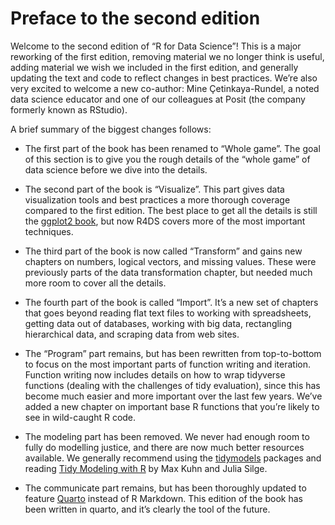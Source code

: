 # Preface to the second edition {.unnumbered}

Welcome to the second edition of "R for Data Science"!
This is a major reworking of the first edition, removing material we no longer think is useful, adding material we wish we included in the first edition, and generally updating the text and code to reflect changes in best practices.
We're also very excited to welcome a new co-author: Mine Çetinkaya-Rundel, a noted data science educator and one of our colleagues at Posit (the company formerly known as RStudio).

A brief summary of the biggest changes follows:

-   The first part of the book has been renamed to "Whole game".
    The goal of this section is to give you the rough details of the "whole game" of data science before we dive into the details.

-   The second part of the book is "Visualize".
    This part gives data visualization tools and best practices a more thorough coverage compared to the first edition.
    The best place to get all the details is still the [ggplot2 book](http://ggplot2-book.org/), but now R4DS covers more of the most important techniques.

-   The third part of the book is now called "Transform" and gains new chapters on numbers, logical vectors, and missing values.
    These were previously parts of the data transformation chapter, but needed much more room to cover all the details.

-   The fourth part of the book is called "Import".
    It's a new set of chapters that goes beyond reading flat text files to working with spreadsheets, getting data out of databases, working with big data, rectangling hierarchical data, and scraping data from web sites.

-   The "Program" part remains, but has been rewritten from top-to-bottom to focus on the most important parts of function writing and iteration.
    Function writing now includes details on how to wrap tidyverse functions (dealing with the challenges of tidy evaluation), since this has become much easier and more important over the last few years.
    We've added a new chapter on important base R functions that you're likely to see in wild-caught R code.

-   The modeling part has been removed.
    We never had enough room to fully do modelling justice, and there are now much better resources available.
    We generally recommend using the [tidymodels](https://www.tidymodels.org/) packages and reading [Tidy Modeling with R](https://www.tmwr.org/) by Max Kuhn and Julia Silge.

-   The communicate part remains, but has been thoroughly updated to feature [Quarto](https://quarto.org/) instead of R Markdown.
    This edition of the book has been written in quarto, and it's clearly the tool of the future.
